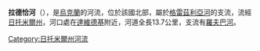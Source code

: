 '''拉德恰河'''（{{lang-uk|Радча}}），是[[烏克蘭|烏克蘭]]的河流，位於該國北部，屬於[[格雷茲利亞河|格雷茲利亞河]]的支流，流經[[日托米爾州|日托米爾州]]，河口處在[[達維德基_(納羅季奇區)|達維德基]]附近，河道全長13.7公里，支流有[[羅夫巴河|羅夫巴河]]。

{{DEFAULTSORT:Радча (річка)}}
[[Category:日托米爾州河流|Category:日托米爾州河流]]


{{Ukraine-river-stub}}